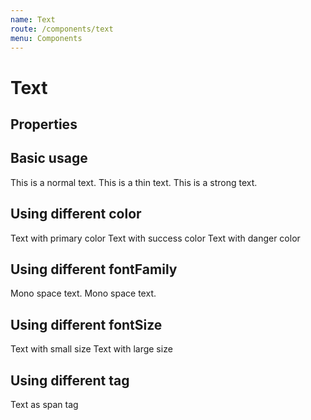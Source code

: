 ```yaml
---
name: Text
route: /components/text
menu: Components
---
```



# Text

## Properties

<PropsTable of={Text} />

## Basic usage

<Playground>
  <Text>This is a normal text.</Text>
  <Text thin>This is a thin text.</Text>
  <Text strong>This is a strong text.</Text>
</Playground>

## Using different color

<Playground>
  <Text color='primary'>Text with primary color</Text>
  <Text color='success'>Text with success color</Text>
  <Text color='danger'>Text with danger color</Text>
</Playground>

## Using different fontFamily

<Playground>
  <Text fontFamily='monospace'>Mono space text.</Text>
  <Text fontFamily='monospace' strong>Mono space text.</Text>
</Playground>

## Using different fontSize

<Playground>
  <Text fontSize={0}>Text with small size</Text>
  <Text fontSize={4}>Text with large size</Text>
</Playground>

## Using different tag

<Playground>
  <Text as='span'>Text as span tag</Text>
</Playground>